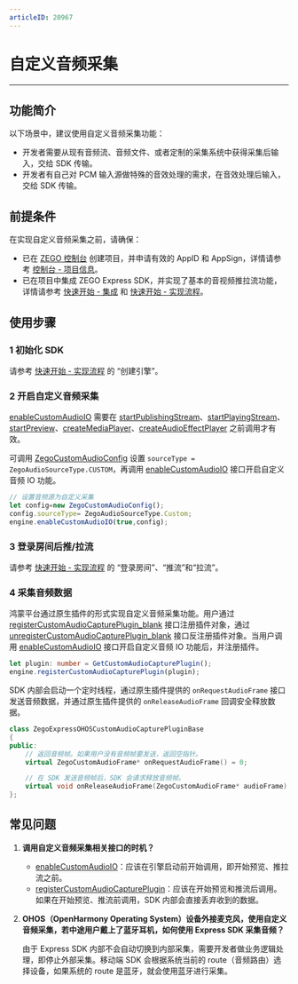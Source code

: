 ```yaml
---
articleID: 20967
---
```

# 自定义音频采集
- - -

## 功能简介

以下场景中，建议使用自定义音频采集功能：

- 开发者需要从现有音频流、音频文件、或者定制的采集系统中获得采集后输入，交给 SDK 传输。
- 开发者有自己对 PCM 输入源做特殊的音效处理的需求，在音效处理后输入，交给 SDK 传输。


## 前提条件

在实现自定义音频采集之前，请确保：

- 已在 [ZEGO 控制台](https://console.zego.im) 创建项目，并申请有效的 AppID 和 AppSign，详情请参考 [控制台 - 项目信息](https://doc-zh.zego.im/article/12107)。
- 已在项目中集成 ZEGO Express SDK，并实现了基本的音视频推拉流功能，详情请参考 [快速开始 - 集成](!Integration/SDK_Integration) 和 [快速开始 - 实现流程](!Integration/Solution_Implementation)。



## 使用步骤

### 1 初始化 SDK

请参考 [快速开始 - 实现流程](!Integration/Solution_Implementation#CreateEngine) 的 “创建引擎”。

### 2 开启自定义音频采集

<div class="mk-warning">

[enableCustomAudioIO](/unique-api/express-video-sdkhttps://doc-zh.zego.im/article/ets_ohos/classes/_zegoexpressengine_.zegoexpressengine.html#enablecustomaudioio) 需要在 [startPublishingStream](/unique-api/express-video-sdkhttps://doc-zh.zego.im/article/ets_ohos/classes/_zegoexpressengine_.zegoexpressengine.html#startpublishingstream)、[startPlayingStream](/unique-api/express-video-sdkhttps://doc-zh.zego.im/article/ets_ohos/classes/_zegoexpressengine_.zegoexpressengine.html#startplayingstream)、[startPreview](/unique-api/express-video-sdkhttps://doc-zh.zego.im/article/ets_ohos/classes/_zegoexpressengine_.zegoexpressengine.html#startpreview)、[createMediaPlayer](/unique-api/express-video-sdkhttps://doc-zh.zego.im/article/ets_ohos/classes/_zegoexpressengine_.zegoexpressengine.html#createmediaplayer)、[createAudioEffectPlayer](/unique-api/express-video-sdkhttps://doc-zh.zego.im/article/ets_ohos/classes/_zegoexpressengine_.zegoexpressengine.html#createaudioeffectplayer) 之前调用才有效。 
</div>

可调用 [ZegoCustomAudioConfig](/unique-api/express-video-sdkhttps://doc-zh.zego.im/article/ets_ohos/classes/_zegoexpressdefines_.zegocustomaudioconfig.html) 设置 `sourceType = ZegoAudioSourceType.CUSTOM`，再调用 [enableCustomAudioIO](/unique-api/express-video-sdkhttps://doc-zh.zego.im/article/ets_ohos/classes/_zegoexpressengine_.zegoexpressengine.html#enablecustomaudioio) 接口开启自定义音频 IO 功能。

```ts
// 设置音频源为自定义采集
let config=new ZegoCustomAudioConfig();
config.sourceType= ZegoAudioSourceType.Custom;
engine.enableCustomAudioIO(true,config);
```

### 3 登录房间后推/拉流

请参考 [快速开始 - 实现流程](!Integration/Solution_Implementation#createroom) 的 “登录房间”、“推流”和“拉流”。

### 4 采集音频数据

鸿蒙平台通过原生插件的形式实现自定义音频采集功能。用户通过 [registerCustomAudioCapturePlugin\_blank](/unique-api/express-video-sdkhttps://doc-zh.zego.im/article/ets_ohos/classes/_zegoexpressengine_.zegoexpressengine.html#registercustomaudiocaptureplugin) 接口注册插件对象，通过 [unregisterCustomAudioCapturePlugin\_blank](/unique-api/express-video-sdkhttps://doc-zh.zego.im/article/ets_ohos/classes/_zegoexpressengine_.zegoexpressengine.html#unregistercustomaudiocaptureplugin) 接口反注册插件对象。当用户调用 [enableCustomAudioIO](/unique-api/express-video-sdkhttps://doc-zh.zego.im/article/ets_ohos/classes/_zegoexpressengine_.zegoexpressengine.html#enablecustomaudioio) 接口开启自定义音频 IO 功能后，并注册插件。

```ts
let plugin: number = GetCustomAudioCapturePlugin();
engine.registerCustomAudioCapturePlugin(plugin);
```
SDK 内部会启动一个定时线程，通过原生插件提供的 `onRequestAudioFrame` 接口发送音频数据，并通过原生插件提供的 `onReleaseAudioFrame` 回调安全释放数据。

```cpp
class ZegoExpressOHOSCustomAudioCapturePluginBase
{
public:
    // 返回音频帧。如果用户没有音频帧要发送，返回空指针。
    virtual ZegoCustomAudioFrame* onRequestAudioFrame() = 0;

    // 在 SDK 发送音频帧后，SDK 会请求释放音频帧。
    virtual void onReleaseAudioFrame(ZegoCustomAudioFrame* audioFrame) = 0;
};
```

## 常见问题

1. **调用自定义音频采集相关接口的时机？**

    - [enableCustomAudioIO](/unique-api/express-video-sdkhttps://doc-zh.zego.im/article/ets_ohos/classes/_zegoexpressengine_.zegoexpressengine.html#enablecustomaudioio)：应该在引擎启动前开始调用，即开始预览、推拉流之前。
    - [registerCustomAudioCapturePlugin](/unique-api/express-video-sdkhttps://doc-zh.zego.im/article/ets_ohos/classes/_zegoexpressengine_.zegoexpressengine.html#registercustomaudiocaptureplugin)：应该在开始预览和推流后调用。如果在开始预览、推流前调用，SDK 内部会直接丢弃收到的数据。
    
2. **OHOS（OpenHarmony Operating System）设备外接麦克风，使用自定义音频采集，若中途用户戴上了蓝牙耳机，如何使用 Express SDK 采集音频？**

    由于 Express SDK 内部不会自动切换到内部采集，需要开发者做业务逻辑处理，即停止外部采集。移动端 SDK 会根据系统当前的 route（音频路由）选择设备，如果系统的 route 是蓝牙，就会使用蓝牙进行采集。
